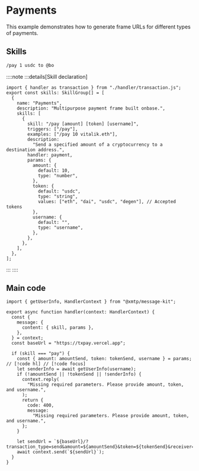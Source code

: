 # Payments

This example demonstrates how to generate frame URLs for different types of payments.

## Skills

```bash [cmd]
/pay 1 usdc to @bo
```

::::note
:::details[Skill declaration]

```tsx [src/skills.ts]
import { handler as transaction } from "./handler/transaction.js";
export const skills: SkillGroup[] = [
  {
    name: "Payments",
    description: "Multipurpose payment frame built onbase.",
    skills: [
      {
        skill: "/pay [amount] [token] [username]",
        triggers: ["/pay"],
        examples: ["/pay 10 vitalik.eth"],
        description:
          "Send a specified amount of a cryptocurrency to a destination address.",
        handler: payment,
        params: {
          amount: {
            default: 10,
            type: "number",
          },
          token: {
            default: "usdc",
            type: "string",
            values: ["eth", "dai", "usdc", "degen"], // Accepted tokens
          },
          username: {
            default: "",
            type: "username",
          },
        },
      },
    ],
  },
];
```

:::
::::

## Main code

```tsx [src/handler/payment.ts]
import { getUserInfo, HandlerContext } from "@xmtp/message-kit";

export async function handler(context: HandlerContext) {
  const {
    message: {
      content: { skill, params },
    },
  } = context;
  const baseUrl = "https://txpay.vercel.app";

  if (skill === "pay") {
    const { amount: amountSend, token: tokenSend, username } = params; // [!code hl] // [!code focus]
    let senderInfo = await getUserInfo(username);
    if (!amountSend || !tokenSend || !senderInfo) {
      context.reply(
        "Missing required parameters. Please provide amount, token, and username.",
      );
      return {
        code: 400,
        message:
          "Missing required parameters. Please provide amount, token, and username.",
      };
    }

    let sendUrl = `${baseUrl}/?transaction_type=send&amount=${amountSend}&token=${tokenSend}&receiver=${senderInfo.address}`;
    await context.send(`${sendUrl}`);
  }
}
```
